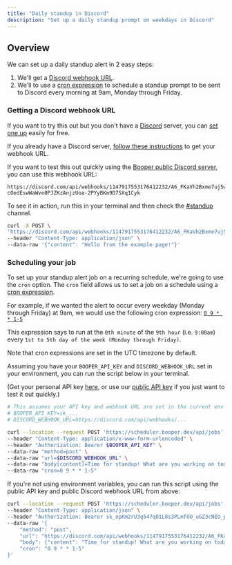 ```yaml
---
title: "Daily standup in Discord"
description: "Set up a daily standup prompt on weekdays in Discord"
---
```


## Overview

We can set up a daily standup alert in 2 easy steps:

1. We'll get a [Discord webhook URL](https://support.discord.com/hc/en-us/articles/228383668-Intro-to-Webhooks).
2. We'll to use a [cron expression](https://crontab.guru/) to schedule a standup prompt to be sent to Discord every morning at 9am, Monday through Friday.

### Getting a Discord webhook URL

If you want to try this out but you don't have a [Discord](https://discord.com/) server, you can [set one up](https://support.discord.com/hc/en-us/articles/204849977-How-do-I-create-a-server-) easily for free.

If you already have a Discord server, [follow these instructions](https://support.discord.com/hc/en-us/articles/228383668-Intro-to-Webhooks) to get your webhook URL.

If you want to test this out quickly using the [Booper public Discord server](https://discord.gg/pD7pnd2bUH), you can use this webhook URL:

```
https://discord.com/api/webhooks/1147917553176412232/A6_FKaVh2Bxme7uj5wDnh40k-cOedEswWaWve0PJZKzAnjzUoa-2PYyBKm9D7SXq1Cyk
```

To see it in action, run this in your terminal and then check the [#standup](https://discord.com/channels/1107053251498627222/1147917515075375144) channel.

```bash
curl -X POST \
'https://discord.com/api/webhooks/1147917553176412232/A6_FKaVh2Bxme7uj5wDnh40k-cOedEswWaWve0PJZKzAnjzUoa-2PYyBKm9D7SXq1Cyk' \
--header "Content-Type: application/json" \
--data-raw '{"content": "Hello from the example page!"}'
```

### Scheduling your job

To set up your standup alert job on a recurring schedule, we're going to use the `cron` option. The `cron` field allows us to set a job on a schedule using a [cron expression](https://crontab.guru/).

For example, if we wanted the alert to occur every weekday (Monday through Friday) at 9am, we would use the following cron expression: [`0 9 * * 1-5`](https://crontab.guru/#0_9_*_*_1-5)

This expression says to run at the `0th minute` of the `9th hour` (i.e. `9:00am`) every `1st to 5th day of the week (Monday through Friday)`.

<Info>Note that cron expressions are set in the UTC timezone by default.</Info>

Assuming you have your `BOOPER_API_KEY` and `DISCORD_WEBHOOK_URL` set in your environment, you can run the script below in your terminal.

(Get your personal API key [here](https://www.booper.dev/api-keys), or use our [public API key](https://www.booper.dev/g/home) if you just want to test it out quickly.)

```bash
# This assumes your API key and webhook URL are set in the current env
# BOOPER_API_KEY=sk_...
# DISCORD_WEBHOOK_URL=https://discord.com/api/webhooks/...

curl --location --request POST 'https://scheduler.booper.dev/api/jobs' \
--header "Content-Type: application/x-www-form-urlencoded" \
--header "Authorization: Bearer $BOOPER_API_KEY" \
--data-raw "method=post" \
--data-raw "url=$DISCORD_WEBHOOK_URL" \
--data-raw "body[content]=Time for standup! What are you working on today?" \
--data-raw "cron=0 9 * * 1-5"
```

If you're not using environment variables, you can run this script using the public API key and public Discord webhook URL from above:

```bash
curl --location --request POST 'https://scheduler.booper.dev/api/jobs' \
--header "Content-Type: application/json" \
--header "Authorization: Bearer sk_opKm2rU3q547qO1L8s3PLmfOO_uGZ3cNEO_p7O5S32Q" \
--data-raw '{
    "method": "post",
    "url": "https://discord.com/api/webhooks/1147917553176412232/A6_FKaVh2Bxme7uj5wDnh40k-cOedEswWaWve0PJZKzAnjzUoa-2PYyBKm9D7SXq1Cyk",
    "body": {"content": "Time for standup! What are you working on today?"},
    "cron": "0 9 * * 1-5"
}'

```
